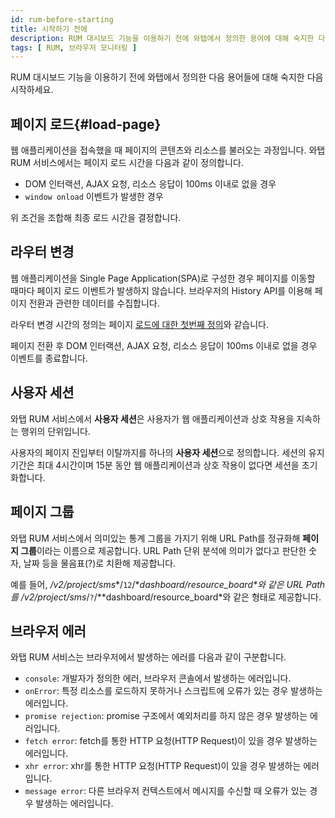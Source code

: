 ```yaml
---
id: rum-before-starting
title: 시작하기 전에
description: RUM 대시보드 기능을 이용하기 전에 와탭에서 정의한 용어에 대해 숙지한 다음 시작하세요.
tags: [ RUM, 브라우저 모니터링 ]
---
```


RUM 대시보드 기능을 이용하기 전에 와탭에서 정의한 다음 용어들에 대해 숙지한 다음 시작하세요.


## 페이지 로드{#load-page}

웹 애플리케이션을 접속했을 때 페이지의 콘텐츠와 리소스를 불러오는 과정입니다. 와탭 RUM 서비스에서는 페이지 로드 시간을 다음과 같이 정의합니다.

* DOM 인터랙션, AJAX 요청, 리소스 응답이 100ms 이내로 없을 경우
* `window onload` 이벤트가 발생한 경우

위 조건을 조합해 최종 로드 시간을 결정합니다.

## 라우터 변경

웹 애플리케이션을 Single Page Application(SPA)로 구성한 경우 페이지를 이동할 때마다 페이지 로드 이벤트가 발생하지 않습니다. 브라우저의 History API를 이용해 페이지 전환과 관련한 데이터를 수집합니다. 

라우터 변경 시간의 정의는 페이지 [로드에 대한 첫번째 정의](#load-page)와 같습니다.

페이지 전환 후 DOM 인터랙션, AJAX 요청, 리소스 응답이 100ms 이내로 없을 경우 이벤트를 종료합니다.

## 사용자 세션

와탭 RUM 서비스에서 **사용자 세션**은 사용자가 웹 애플리케이션과 상호 작용을 지속하는 행위의 단위입니다.

사용자의 페이지 진입부터 이탈까지를 하나의 **사용자 세션**으로 정의합니다. 세션의 유지 기간은 최대 4시간이며 15분 동안 웹 애플리케이션과 상호 작용이 없다면 세션을 초기화합니다.

## 페이지 그룹

와탭 RUM 서비스에서 의미있는 통계 그룹을 가지기 위해 URL Path를 정규화해 **페이지 그룹**이라는 이름으로 제공합니다. URL Path 단위 분석에 의미가 없다고 판단한 숫자, 날짜 등을 물음표(?)로 치환해 제공합니다.

예를 들어, */v2/project/sms**/`12`/**dashboard/resource_board*와 같은 URL Path를 */v2/project/sms**/`?`/**dashboard/resource_board*와 같은 형태로 제공합니다.

## 브라우저 에러

와탭 RUM 서비스는 브라우저에서 발생하는 에러를 다음과 같이 구분합니다.

* `console`: 개발자가 정의한 에러, 브라우저 콘솔에서 발생하는 에러입니다.
* `onError`: 특정 리소스를 로드하지 못하거나 스크립트에 오류가 있는 경우 발생하는 에러입니다.
* `promise rejection`: promise 구조에서 예외처리를 하지 않은 경우 발생하는 에러입니다.
* `fetch error`: fetch를 통한 HTTP 요청(HTTP Request)이 있을 경우 발생하는 에러입니다.
* `xhr error`: xhr를 통한 HTTP 요청(HTTP Request)이 있을 경우 발생하는 에러입니다.
* `message error`: 다른 브라우저 컨텍스트에서 메시지를 수신할 때 오류가 있는 경우 발생하는 에러입니다.